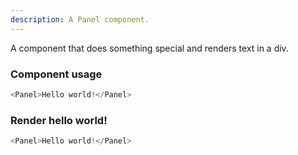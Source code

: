 ```yaml
---
description: A Panel component.
---
```



A component that does something special and renders text in a div.

### Component usage
```js
<Panel>Hello world!</Panel>
```

### Render hello world!

```js live
<Panel>Hello world!</Panel>
```
